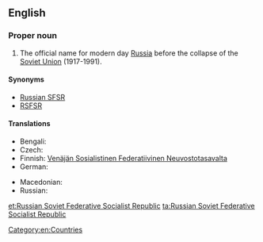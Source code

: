 ==English==

===Proper noun===
{{en-proper noun}}

# The official name for modern day [[Russia]] before the collapse of the [[Soviet Union]] (1917-1991).

====Synonyms====
* [[Russian SFSR]]
* [[RSFSR]]

====Translations====
{{trans-top| official name for modern day Russia before the collapse of the Soviet Union}}
* Bengali: {{t-|bn|রাশিয়ান সোভিয়েত ফেডারেটিভ সোশালিস্ট রিপাবলিক}}
* Czech: {{t-|cs|Ruská sovětská federativní socialistická republika|f}}
* Finnish: [[Venäjän Sosialistinen Federatiivinen Neuvostotasavalta]]
* German: {{t-|de|Russische Sozialistische Föderative Sowjetrepublik|f}}
{{trans-mid}}
* Macedonian: {{t-|mk|Руска Советска Федеративна Социјалистичка Република|f|tr=Rúska Sóvetska Federatívna Socijalístička Repúblika}}
* Russian: {{t-|ru|Российская Советская Федеративная Социалистическая Республика|f|tr=Rossíjskaja Sovétskaja Federatívnaja Sotsialistíčeskaja Respublika}}
{{trans-bottom}}

[[Category:en:Countries]]

[[et:Russian Soviet Federative Socialist Republic]]
[[ta:Russian Soviet Federative Socialist Republic]]
